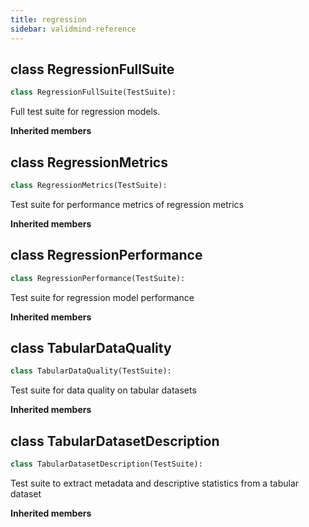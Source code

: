 ```yaml
---
title: regression
sidebar: validmind-reference
---
```


## [class]{.muted} RegressionFullSuite

<!-- class.qmd.jinja2 - class definition -->

```python
class RegressionFullSuite(TestSuite):
```

Full test suite for regression models.

**Inherited members**

## [class]{.muted} RegressionMetrics

<!-- class.qmd.jinja2 - class definition -->

```python
class RegressionMetrics(TestSuite):
```

Test suite for performance metrics of regression metrics

**Inherited members**

## [class]{.muted} RegressionPerformance

<!-- class.qmd.jinja2 - class definition -->

```python
class RegressionPerformance(TestSuite):
```

Test suite for regression model performance

**Inherited members**

## [class]{.muted} TabularDataQuality

<!-- class.qmd.jinja2 - class definition -->

```python
class TabularDataQuality(TestSuite):
```

Test suite for data quality on tabular datasets

**Inherited members**

## [class]{.muted} TabularDatasetDescription

<!-- class.qmd.jinja2 - class definition -->

```python
class TabularDatasetDescription(TestSuite):
```

Test suite to extract metadata and descriptive statistics from a tabular dataset

**Inherited members**
